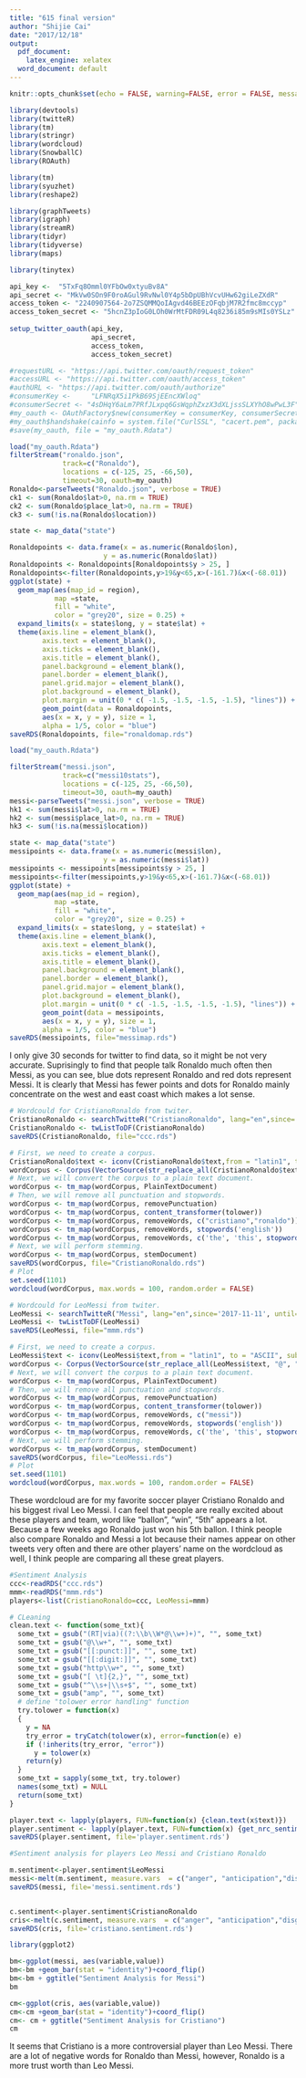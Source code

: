 ```yaml
---
title: "615 final version"
author: "Shijie Cai"
date: "2017/12/18"
output:
  pdf_document:
    latex_engine: xelatex
  word_document: default
---
```

```r
knitr::opts_chunk$set(echo = FALSE, warning=FALSE, error = FALSE, message = FALSE)
```


```r
library(devtools)
library(twitteR)
library(tm)
library(stringr)
library(wordcloud)
library(SnowballC)
library(ROAuth)

library(tm)
library(syuzhet)
library(reshape2)

library(graphTweets)
library(igraph)
library(streamR)
library(tidyr)
library(tidyverse)
library(maps)

library(tinytex)
```

```r
api_key <- 	"5TxFq8Omml0YFbOw0xtyuBv8A"
api_secret <- "MkVw0SOn9F0roAGul9RvNwl0Y4p5bDpUBhVcvUHw62giLeZXdR"
access_token <- "2240907564-2o7ZSQMMQoIAgvd46BEEzOFqbjM7R2fmc8mccyp"
access_token_secret <- "5hcnZ3pIoG0LOh0WrMtFDR09L4q8236i85m9sMIs0YSLz"
  
setup_twitter_oauth(api_key, 
                    api_secret, 
                    access_token, 
                    access_token_secret)

#requestURL <- "https://api.twitter.com/oauth/request_token"
#accessURL <- "https://api.twitter.com/oauth/access_token"
#authURL <- "https://api.twitter.com/oauth/authorize"
#consumerKey <- 	"LFNRqX5i1PkB69SjEEncXWloq"
#consumerSecret <- "4sDHqY6aLm7PRfJLxpq6GsWqphZxzX3dXLjssSLXYhO8wPwL3F"
#my_oauth <- OAuthFactory$new(consumerKey = consumerKey, consumerSecret = consumerSecret, requestURL = requestURL, accessURL = accessURL, authURL = authURL)
#my_oauth$handshake(cainfo = system.file("CurlSSL", "cacert.pem", package = "RCurl"))
#save(my_oauth, file = "my_oauth.Rdata")
```

\vspace{5mm}
\textbf{\Large{1-In this part, I create 2 maps for Ronaldo and Messi. First one is for ronaldo and second one is for messi.}}
\vspace{5mm}


```r
load("my_oauth.Rdata")
filterStream("ronaldo.json", 
             track=c("Ronaldo"), 
             locations = c(-125, 25, -66,50), 
             timeout=30, oauth=my_oauth)
Ronaldo<-parseTweets("Ronaldo.json", verbose = TRUE)
ck1 <- sum(Ronaldo$lat>0, na.rm = TRUE)
ck2 <- sum(Ronaldo$place_lat>0, na.rm = TRUE)
ck3 <- sum(!is.na(Ronaldo$location))

state <- map_data("state")  

Ronaldopoints <- data.frame(x = as.numeric(Ronaldo$lon),  
                       y = as.numeric(Ronaldo$lat))
Ronaldopoints <- Ronaldopoints[Ronaldopoints$y > 25, ]  
Ronaldopoints<-filter(Ronaldopoints,y>19&y<65,x>(-161.7)&x<(-68.01))
ggplot(state) + 
  geom_map(aes(map_id = region),  
           map =state,  
           fill = "white",             
           color = "grey20", size = 0.25) + 
  expand_limits(x = state$long, y = state$lat) +            
  theme(axis.line = element_blank(),  
        axis.text = element_blank(),  
        axis.ticks = element_blank(),                     
        axis.title = element_blank(),  
        panel.background = element_blank(),  
        panel.border = element_blank(),                     
        panel.grid.major = element_blank(), 
        plot.background = element_blank(),                     
        plot.margin = unit(0 * c( -1.5, -1.5, -1.5, -1.5), "lines")) +  
        geom_point(data = Ronaldopoints,             
        aes(x = x, y = y), size = 1,  
        alpha = 1/5, color = "blue")
saveRDS(Ronaldopoints, file="ronaldomap.rds")

load("my_oauth.Rdata")

filterStream("messi.json", 
             track=c("messi10stats"), 
             locations = c(-125, 25, -66,50), 
             timeout=30, oauth=my_oauth)
messi<-parseTweets("messi.json", verbose = TRUE)
hk1 <- sum(messi$lat>0, na.rm = TRUE)
hk2 <- sum(messi$place_lat>0, na.rm = TRUE)
hk3 <- sum(!is.na(messi$location))

state <- map_data("state")   
messipoints <- data.frame(x = as.numeric(messi$lon),  
                       y = as.numeric(messi$lat))
messipoints <- messipoints[messipoints$y > 25, ]  
messipoints<-filter(messipoints,y>19&y<65,x>(-161.7)&x<(-68.01))
ggplot(state) + 
  geom_map(aes(map_id = region),  
           map =state,  
           fill = "white",             
           color = "grey20", size = 0.25) + 
  expand_limits(x = state$long, y = state$lat) +            
  theme(axis.line = element_blank(),  
        axis.text = element_blank(),  
        axis.ticks = element_blank(),                     
        axis.title = element_blank(),  
        panel.background = element_blank(),  
        panel.border = element_blank(),                     
        panel.grid.major = element_blank(), 
        plot.background = element_blank(),                     
        plot.margin = unit(0 * c( -1.5, -1.5, -1.5, -1.5), "lines")) +  
        geom_point(data = messipoints,             
        aes(x = x, y = y), size = 1,  
        alpha = 1/5, color = "blue")
saveRDS(messipoints, file="messimap.rds")
```

I only give 30 seconds for twitter to find data, so it might be not very accurate. Suprisingly to find that people talk Ronaldo much often then Messi, as you can see, blue dots represent Ronaldo and red dots represent Messi. It is clearly that Messi has fewer points and dots for Ronaldo mainly concentrate on the west and east coast which makes a lot sense.\newline


\vspace{5mm}
\textbf{\Large{2-Word cloud for 2 players.}}
\vspace{5mm}


```r
# Wordcould for CristianoRonaldo from twiter.
CristianoRonaldo <- searchTwitteR("CristianoRonaldo", lang="en",since='2017-11-11', until='2017-12-12', n=1000)
CristianoRonaldo <- twListToDF(CristianoRonaldo)
saveRDS(CristianoRonaldo, file="ccc.rds")
```

```r
# First, we need to create a corpus.
CristianoRonaldo$text <- iconv(CristianoRonaldo$text,from = "latin1", to = "ASCII", sub = "")
wordCorpus <- Corpus(VectorSource(str_replace_all(CristianoRonaldo$text, "@", "")))
# Next, we will convert the corpus to a plain text document.
wordCorpus <- tm_map(wordCorpus, PlainTextDocument)
# Then, we will remove all punctuation and stopwords.
wordCorpus <- tm_map(wordCorpus, removePunctuation)
wordCorpus <- tm_map(wordCorpus, content_transformer(tolower))
wordCorpus <- tm_map(wordCorpus, removeWords, c("cristiano","ronaldo"))
wordCorpus <- tm_map(wordCorpus, removeWords, stopwords('english'))
wordCorpus <- tm_map(wordCorpus, removeWords, c('the', 'this', stopwords('english')))
# Next, we will perform stemming.
wordCorpus <- tm_map(wordCorpus, stemDocument)
saveRDS(wordCorpus, file="CristianoRonaldo.rds")
# Plot
set.seed(1101)
wordcloud(wordCorpus, max.words = 100, random.order = FALSE)
```

```r
# Wordcould for LeoMessi from twiter.
LeoMessi <- searchTwitteR("Messi", lang="en",since='2017-11-11', until='2017-12-12', n=1000)
LeoMessi <- twListToDF(LeoMessi)
saveRDS(LeoMessi, file="mmm.rds")
```

```r
# First, we need to create a corpus.
LeoMessi$text <- iconv(LeoMessi$text,from = "latin1", to = "ASCII", sub = "")
wordCorpus <- Corpus(VectorSource(str_replace_all(LeoMessi$text, "@", "")))
# Next, we will convert the corpus to a plain text document.
wordCorpus <- tm_map(wordCorpus, PlainTextDocument)
# Then, we will remove all punctuation and stopwords.
wordCorpus <- tm_map(wordCorpus, removePunctuation)
wordCorpus <- tm_map(wordCorpus, content_transformer(tolower))
wordCorpus <- tm_map(wordCorpus, removeWords, c("messi"))
wordCorpus <- tm_map(wordCorpus, removeWords, stopwords('english'))
wordCorpus <- tm_map(wordCorpus, removeWords, c('the', 'this', stopwords('english')))
# Next, we will perform stemming.
wordCorpus <- tm_map(wordCorpus, stemDocument)
saveRDS(wordCorpus, file="LeoMessi.rds")
# Plot
set.seed(1101)
wordcloud(wordCorpus, max.words = 100, random.order = FALSE)
```

These wordcloud are for  my favorite soccer player Cristiano Ronaldo and his biggest rival Leo Messi. I can feel that people are really excited about these players and team, word like "ballon", "win", "5th" appears a lot. Because a few weeks ago Ronaldo just won his 5th ballon. I think people also compare Ronaldo and Messi a lot because their names appear on other tweets very often and there are other players' name on the wordcloud as well, I think people are comparing all these great players.\newline

\vspace{5mm}
\textbf{\Large{3-Sentiment Analysis.}}
\vspace{5mm}


```r
#Sentiment Analysis
ccc<-readRDS("ccc.rds")
mmm<-readRDS("mmm.rds")
players<-list(CristianoRonaldo=ccc, LeoMessi=mmm)

# CLeaning
clean.text <- function(some_txt){
  some_txt = gsub("(RT|via)((?:\\b\\W*@\\w+)+)", "", some_txt)
  some_txt = gsub("@\\w+", "", some_txt)
  some_txt = gsub("[[:punct:]]", "", some_txt)
  some_txt = gsub("[[:digit:]]", "", some_txt)
  some_txt = gsub("http\\w+", "", some_txt)
  some_txt = gsub("[ \t]{2,}", "", some_txt)
  some_txt = gsub("^\\s+|\\s+$", "", some_txt)
  some_txt = gsub("amp", "", some_txt)
  # define "tolower error handling" function
  try.tolower = function(x)
  {
    y = NA
    try_error = tryCatch(tolower(x), error=function(e) e)
    if (!inherits(try_error, "error"))
      y = tolower(x)
    return(y)
  }
  some_txt = sapply(some_txt, try.tolower)
  names(some_txt) = NULL
  return(some_txt)
}

player.text <- lapply(players, FUN=function(x) {clean.text(x$text)})
player.sentiment <- lapply(player.text, FUN=function(x) {get_nrc_sentiment(x)})
saveRDS(player.sentiment, file='player.sentiment.rds')

#Sentiment analysis for players Leo Messi and Cristiano Ronaldo

m.sentiment<-player.sentiment$LeoMessi
messi<-melt(m.sentiment, measure.vars  = c("anger", "anticipation","disgust", "fear","joy", "sadness","surprise","trust","negative","positive"))
saveRDS(messi, file='messi.sentiment.rds')


c.sentiment<-player.sentiment$CristianoRonaldo
cris<-melt(c.sentiment, measure.vars  = c("anger", "anticipation","disgust", "fear","joy", "sadness","surprise","trust","negative","positive"))
saveRDS(cris, file='cristiano.sentiment.rds')

library(ggplot2)

bm<-ggplot(messi, aes(variable,value))
bm<-bm +geom_bar(stat = "identity")+coord_flip()
bm<-bm + ggtitle("Sentiment Analysis for Messi")
bm

cm<-ggplot(cris, aes(variable,value))
cm<-cm +geom_bar(stat = "identity")+coord_flip()
cm<- cm + ggtitle("Sentiment Analysis for Cristiano")
cm
```

It seems that Cristiano is a more controversial player than Leo Messi. There are a lot of negative words for Ronaldo than Messi, however, Ronaldo is a more trust worth than Leo Messi.




